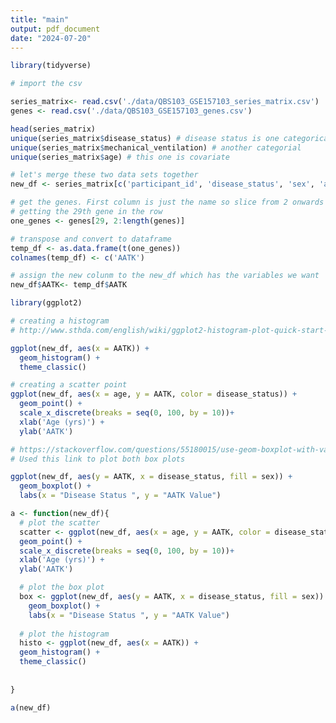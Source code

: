```yaml
---
title: "main"
output: pdf_document
date: "2024-07-20"
---
```



```r

library(tidyverse)

# import the csv

series_matrix<- read.csv('./data/QBS103_GSE157103_series_matrix.csv')
genes <- read.csv('./data/QBS103_GSE157103_genes.csv')

```

```r
head(series_matrix)
unique(series_matrix$disease_status) # disease status is one categorical 
unique(series_matrix$mechanical_ventilation) # another categorial 
unique(series_matrix$age) # this one is covariate 

# let's merge these two data sets together 
new_df <- series_matrix[c('participant_id', 'disease_status', 'sex', 'age') ]

# get the genes. First column is just the name so slice from 2 onwards
# getting the 29th gene in the row 
one_genes <- genes[29, 2:length(genes)]

# transpose and convert to dataframe
temp_df <- as.data.frame(t(one_genes))
colnames(temp_df) <- c('AATK')

# assign the new colunm to the new_df which has the variables we want
new_df$AATK<- temp_df$AATK

```

```r
library(ggplot2)

# creating a histogram 
# http://www.sthda.com/english/wiki/ggplot2-histogram-plot-quick-start-guide-r-software-and-data-visualization reference 

ggplot(new_df, aes(x = AATK)) + 
  geom_histogram() + 
  theme_classic()

```
```r
# creating a scatter point
ggplot(new_df, aes(x = age, y = AATK, color = disease_status)) + 
  geom_point() +
  scale_x_discrete(breaks = seq(0, 100, by = 10))+ 
  xlab('Age (yrs)') + 
  ylab('AATK')
 ```
```r

# https://stackoverflow.com/questions/55180015/use-geom-boxplot-with-variable-of-type-double-on-x-axis
# Used this link to plot both box plots 

ggplot(new_df, aes(y = AATK, x = disease_status, fill = sex)) +
  geom_boxplot() +
  labs(x = "Disease Status ", y = "AATK Value")
```


```r
a <- function(new_df){
  # plot the scatter
  scatter <- ggplot(new_df, aes(x = age, y = AATK, color = disease_status)) + 
  geom_point() +
  scale_x_discrete(breaks = seq(0, 100, by = 10))+ 
  xlab('Age (yrs)') + 
  ylab('AATK')

  # plot the box plot
  box <- ggplot(new_df, aes(y = AATK, x = disease_status, fill = sex)) +
    geom_boxplot() +
    labs(x = "Disease Status ", y = "AATK Value")
  
  # plot the histogram
  histo <- ggplot(new_df, aes(x = AATK)) + 
  geom_histogram() + 
  theme_classic()
  
  
}

a(new_df)


```


